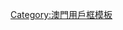 {{Userbox
  |id=[[File:Coloane.JPG|60px]]
  |id-c=white
  |info=这个用户居住在[[路环]]。
  |info-c=#6EF7A7
  |info-s=10
  |border-c=#6EF7A7
}}<includeonly>[[Category:澳門維基人|{{PAGENAME}}]]</includeonly><noinclude>
[[Category:澳門用戶框模板]]</noinclude>